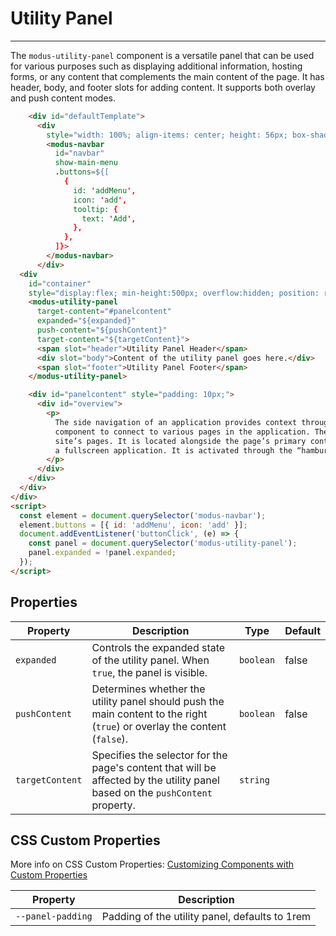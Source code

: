 
# Utility Panel

---

The `modus-utility-panel` component is a versatile panel that can be used for various purposes such as displaying
additional information, hosting forms, or any content that complements the main content of the page.
It has header, body, and footer slots for adding content. It supports both overlay and push content modes.

<Story id="components-utility-panel--default" />

```html
    <div id="defaultTemplate">
      <div
        style="width: 100%; align-items: center; height: 56px; box-shadow: 0 0 2px var(--modus-secondary)!important; margin-top: 50px;">
        <modus-navbar
          id="navbar"
          show-main-menu
          .buttons=${[
            {
              id: 'addMenu',
              icon: 'add',
              tooltip: {
                text: 'Add',
              },
            },
          ]}>
        </modus-navbar>
      </div>
  <div
    id="container"
    style="display:flex; min-height:500px; overflow:hidden; position: relative; box-shadow: 0 0 2px var(--modus-secondary)!important;">
    <modus-utility-panel
      target-content="#panelcontent"
      expanded="${expanded}"
      push-content="${pushContent}"
      target-content="${targetContent}">
      <span slot="header">Utility Panel Header</span>
      <div slot="body">Content of the utility panel goes here.</div>
      <span slot="footer">Utility Panel Footer</span>
    </modus-utility-panel>

    <div id="panelcontent" style="padding: 10px;">
      <div id="overview">
        <p>
          The side navigation of an application provides context through accessible menu options and positions a consistent
          component to connect to various pages in the application. The side navigation is a collapsible side content of the
          site’s pages. It is located alongside the page’s primary content. The component is designed to add side content to
          a fullscreen application. It is activated through the “hamburger” menu in the Navbar.
        </p>
      </div>
    </div>
  </div>
</div>
<script>
  const element = document.querySelector('modus-navbar');
  element.buttons = [{ id: 'addMenu', icon: 'add' }];
  document.addEventListener('buttonClick', (e) => {
    const panel = document.querySelector('modus-utility-panel');
    panel.expanded = !panel.expanded;
  });
</script>
```

## Properties

| Property        | Description                                                                                                                   | Type      | Default |
| --------------- | ----------------------------------------------------------------------------------------------------------------------------- | --------- | ------- |
| `expanded`      | Controls the expanded state of the utility panel. When `true`, the panel is visible.                                          | `boolean` | false   |
| `pushContent`   | Determines whether the utility panel should push the main content to the right (`true`) or overlay the content (`false`).     | `boolean` | false   |
| `targetContent` | Specifies the selector for the page's content that will be affected by the utility panel based on the `pushContent` property. | `string`  |         |

## CSS Custom Properties
More info on CSS Custom Properties: [Customizing Components with Custom Properties](https://stenciljs.com/docs/styling#customizing-components-with-custom-properties)

| Property                  | Description                                                                                   |
| ------------------------- | --------------------------------------------------------------------------------------------- |
| `--panel-padding`         | Padding of the utility panel, defaults to 1rem                                                                 |
